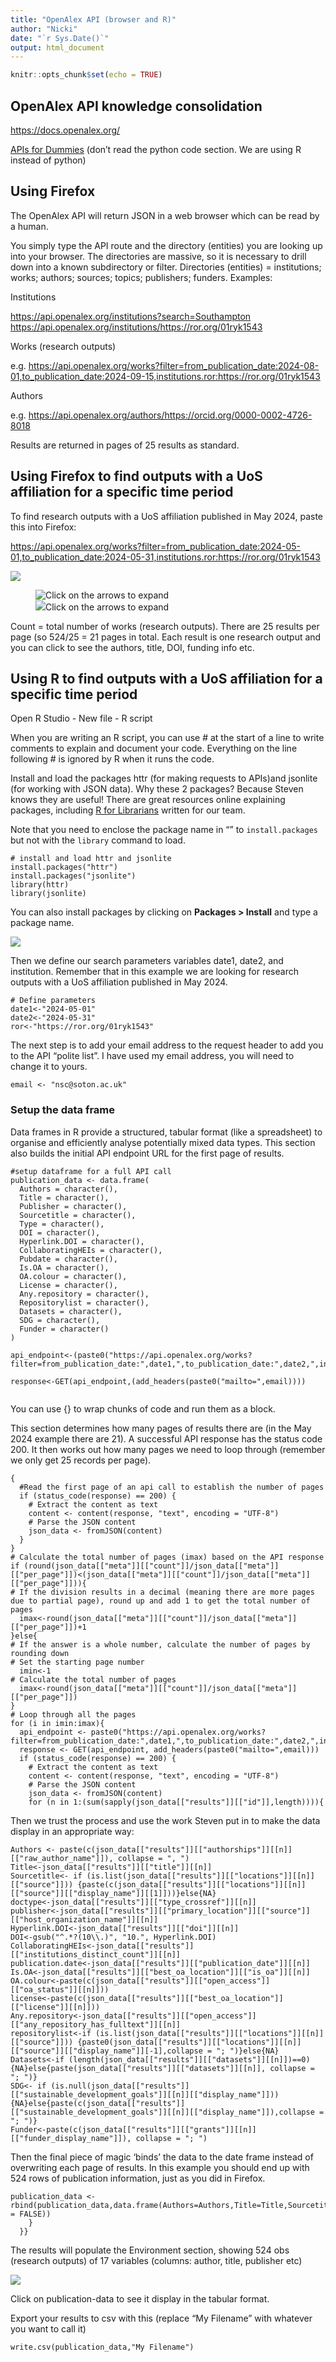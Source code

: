 ---
title: "OpenAlex API (browser and R)"
author: "Nicki"
date: "`r Sys.Date()`"
output: html_document
---

```{r setup, include=FALSE}
knitr::opts_chunk$set(echo = TRUE)
```

## OpenAlex API knowledge consolidation

<https://docs.openalex.org/>

[APIs for Dummies](https://www.scrapingbee.com/blog/api-for-dummies-learning-api/) (don't read the python code section. We are using R instead of python)

## Using Firefox

The OpenAlex API will return JSON in a web browser which can be read by a human.

You simply type the API route and the directory (entities) you are looking up into your browser. The directories are massive, so it is necessary to drill down into a known subdirectory or filter. Directories (entities) = institutions; works; authors; sources; topics; publishers; funders. Examples:

Institutions

<https://api.openalex.org/institutions?search=Southampton> <https://api.openalex.org/institutions/https://ror.org/01ryk1543>

Works (research outputs)

e.g. <https://api.openalex.org/works?filter=from_publication_date:2024-08-01,to_publication_date:2024-09-15,institutions.ror:https://ror.org/01ryk1543>

Authors

e.g. <https://api.openalex.org/authors/https://orcid.org/0000-0002-4726-8018>

Results are returned in pages of 25 results as standard.

## Using Firefox to find outputs with a UoS affiliation for a specific time period

To find research outputs with a UoS affiliation published in May 2024, paste this into Firefox:

<https://api.openalex.org/works?filter=from_publication_date:2024-05-01,to_publication_date:2024-05-31,institutions.ror:https://ror.org/01ryk1543>

![](images/Firefox1.PNG)

![![](images/clipboard-3871603996.png)Click on the arrows to expand](images/Firefox2.PNG)

Count = total number of works (research outputs). There are 25 results per page (so 524/25 = 21 pages in total. Each result is one research output and you can click to see the authors, title, DOI, funding info etc.

## Using R to find outputs with a UoS affiliation for a specific time period

Open R Studio - New file - R script

When you are writing an R script, you can use \# at the start of a line to write comments to explain and document your code. Everything on the line following \# is ignored by R when it runs the code.

Install and load the packages httr (for making requests to APIs)and jsonlite (for working with JSON data). Why these 2 packages? Because Steven knows they are useful! There are great resources online explaining packages, including [R for Librarians](https://ab604.github.io/library-r/) written for our team.

Note that you need to enclose the package name in "" to `install.packages` but not with the `library` command to load.

```         
# install and load httr and jsonlite
install.packages("httr")
install.packages("jsonlite")
library(httr)
library(jsonlite)
```

You can also install packages by clicking on **Packages \> Install** and type a package name.

![](images/Rpackageinstall.PNG)

Then we define our search parameters variables date1, date2, and institution. Remember that in this example we are looking for research outputs with a UoS affiliation published in May 2024.

```         
# Define parameters
date1<-"2024-05-01"
date2<-"2024-05-31"
ror<-"https://ror.org/01ryk1543"
```

The next step is to add your email address to the request header to add you to the API "polite list". I have used my email address, you will need to change it to yours.

```         
email <- "nsc@soton.ac.uk"
```

### Setup the data frame

Data frames in R provide a structured, tabular format (like a spreadsheet) to organise and efficiently analyse potentially mixed data types. This section also builds the initial API endpoint URL for the first page of results.

```         
#setup dataframe for a full API call
publication_data <- data.frame(
  Authors = character(),
  Title = character(),
  Publisher = character(),
  Sourcetitle = character(),
  Type = character(),
  DOI = character(),
  Hyperlink.DOI = character(),
  CollaboratingHEIs = character(),
  Pubdate = character(),
  Is.OA = character(),
  OA.colour = character(),
  License = character(),
  Any.repository = character(),
  Repositorylist = character(),
  Datasets = character(),
  SDG = character(),
  Funder = character()
)
 
api_endpoint<-(paste0("https://api.openalex.org/works?filter=from_publication_date:",date1,",to_publication_date:",date2,",institutions.ror:",ror))
 
response<-GET(api_endpoint,(add_headers(paste0("mailto=",email))))
 
```

You can use {} to wrap chunks of code and run them as a block.

This section determines how many pages of results there are (in the May 2024 example there are 21). A successful API response has the status code 200. It then works out how many pages we need to loop through (remember we only get 25 records per page).

```         
{
  #Read the first page of an api call to establish the number of pages
  if (status_code(response) == 200) {
    # Extract the content as text
    content <- content(response, "text", encoding = "UTF-8")
    # Parse the JSON content
    json_data <- fromJSON(content)  
  }
}
# Calculate the total number of pages (imax) based on the API response
if (round(json_data[["meta"]][["count"]]/json_data[["meta"]][["per_page"]])<(json_data[["meta"]][["count"]]/json_data[["meta"]][["per_page"]])){
# If the division results in a decimal (meaning there are more pages due to partial page), round up and add 1 to get the total number of pages
  imax<-round(json_data[["meta"]][["count"]]/json_data[["meta"]][["per_page"]])+1
}else{
# If the answer is a whole number, calculate the number of pages by rounding down
# Set the starting page number
  imin<-1
# Calculate the total number of pages
  imax<-round(json_data[["meta"]][["count"]]/json_data[["meta"]][["per_page"]])
}
# Loop through all the pages
for (i in imin:imax){
  api_endpoint <- paste0("https://api.openalex.org/works?filter=from_publication_date:",date1,",to_publication_date:",date2,",institutions.ror:",ror,"&page=",i)
  response <- GET(api_endpoint, add_headers(paste0("mailto=",email)))
  if (status_code(response) == 200) {
    # Extract the content as text
    content <- content(response, "text", encoding = "UTF-8")
    # Parse the JSON content
    json_data <- fromJSON(content)  
    for (n in 1:(sum(sapply(json_data[["results"]][["id"]],length)))){
```

Then we trust the process and use the work Steven put in to make the data display in an appropriate way:

```         
Authors <- paste(c(json_data[["results"]][["authorships"]][[n]][["raw_author_name"]]), collapse = ", ")
Title<-json_data[["results"]][["title"]][[n]]
Sourcetitle<- if (is.list(json_data[["results"]][["locations"]][[n]][["source"]])) {paste(c(json_data[["results"]][["locations"]][[n]][["source"]][["display_name"]][[1]]))}else{NA}
doctype<-json_data[["results"]][["type_crossref"]][[n]]
publisher<-json_data[["results"]][["primary_location"]][["source"]][["host_organization_name"]][[n]]
Hyperlink.DOI<-json_data[["results"]][["doi"]][[n]]
DOI<-gsub("^.*?(10\\.)", "10.", Hyperlink.DOI)
CollaboratingHEIs<-json_data[["results"]][["institutions_distinct_count"]][[n]]
publication.date<-json_data[["results"]][["publication_date"]][[n]]
Is.OA<-json_data[["results"]][["best_oa_location"]][["is_oa"]][[n]]
OA.colour<-paste(c(json_data[["results"]][["open_access"]][["oa_status"]][[n]]))
license<-paste(c(json_data[["results"]][["best_oa_location"]][["license"]][[n]]))
Any.repository<-json_data[["results"]][["open_access"]][["any_repository_has_fulltext"]][[n]]
repositorylist<-if (is.list(json_data[["results"]][["locations"]][[n]][["source"]])) {paste0(json_data[["results"]][["locations"]][[n]][["source"]][["display_name"]][-1],collapse = "; ")}else{NA}
Datasets<-if (length(json_data[["results"]][["datasets"]][[n]])==0){NA}else{paste(json_data[["results"]][["datasets"]][[n]], collapse = "; ")}
SDG<- if (is.null(json_data[["results"]][["sustainable_development_goals"]][[n]][["display_name"]])){NA}else{paste(c(json_data[["results"]][["sustainable_development_goals"]][[n]][["display_name"]]),collapse = "; ")}
Funder<-paste(c(json_data[["results"]][["grants"]][[n]][["funder_display_name"]]), collapse = "; ")
```

Then the final piece of magic 'binds' the data to the date frame instead of overwriting each page of results. In this example you should end up with 524 rows of publication information, just as you did in Firefox.

```         
publication_data <- rbind(publication_data,data.frame(Authors=Authors,Title=Title,Sourcetitle=Sourcetitle,Publisher=publisher,Type=doctype,DOI=DOI,Hyperlink.DOI=Hyperlink.DOI,CollaboratingHEIs=CollaboratingHEIs,Pubdate=publication.date,Is.OA=Is.OA,OA.colour=OA.colour,License=license,Any.repository=Any.repository,Repositorylist=repositorylist,Datasets=Datasets,SDG=SDG,Funder=Funder,stringsAsFactors = FALSE))
    }
  }}
```

The results will populate the Environment section, showing 524 obs (research outputs) of 17 variables (columns: author, title, publisher etc)

![](images/environment.PNG)

Click on publication-data to see it display in the tabular format.

Export your results to csv with this (replace "My Filename" with whatever you want to call it)

```         
write.csv(publication_data,"My Filename")
```
